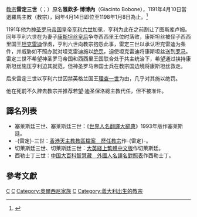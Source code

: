 {{Multiple issues|
{{Refimprove|time=2019-11-10T14:33:14+00:00}}
{{Expand language|en|time=2019-11-10T14:33:14+00:00}}
}}
{{noteTA
|T=zh-hant:策肋定三世; zh-hans:策肋定三世; zh-hk:雷定三世;
|1=zh-hant:策肋定; zh-hans:策肋定; zh-hk:雷定;
|2=zh-hant:克萊孟; zh-hans:克莱孟; zh-hk:克勉;
|3=zh-hant:依諾增爵; zh-hans:依诺增爵; zh-hk:諾森; zh-cn:意诺增爵;
}}
{{Infobox Christian leader
|type = Pope
|honorific-prefix = 教宗
|name=雷定三世<br>Caelestinus PP. III
|image=[[File:Coelestin_III_(cropped_2).png|250px]]
|title = [[羅馬主教|羅馬主教]]
|birth_name=Giacinto Bobone
|elected=1191年4月10日
|term_start=1191年4月14日
|term_end=1198年1月8日（在位{{Age in years and days|1191|04|14|1198|01|08|age=no}}）
|predecessor=[[教宗克勉三世|教宗克勉三世]]
|successor=[[教宗诺森三世|教宗诺森三世]]
|birth_date= 约1106年
|birth_place= [[教宗国|教宗国]][[罗马市|罗马]]
|death_date=1198年1月8日
|death_place= 教宗国罗马
|other=雷定
}}
{{Infobox popestyles
|dipstyle = 教宗閣下
|offstyle = 教宗閣下
|relstyle = 聖父
|deathstyle = （無）
}}

[[教宗|教宗]]'''雷定三世'''（{{lang-la|Caelestinus PP. III}}；{{bd|約1106年||1198年|1月8日}}）原名'''雅欽多·博博內'''（Giacinto Bobone），1191年4月10日當選羅馬主教（教宗），同年4月14日即位至1198年1月8日為止。<ref>{{cite web |title=Pontiffs |url=https://w2.vatican.va/content/vatican/en/holy-father.index.html |publisher=Holy See |accessdate=2019-09-09 |archiveurl=https://web.archive.org/web/20190909162143/https://w2.vatican.va/content/vatican/en/holy-father.index.html |archivedate=2019-09-09 |language=en}}</ref>

1191年他为[[神圣罗马帝国|神圣罗马帝国]]皇帝[[亨利六世_(神圣罗马帝国)|亨利六世]]加冕，亨利为此在之前割让了图斯库卢姆。同年亨利六世在为妻子[[科斯坦察_(西西里女王)|康斯坦丝皇后]]争夺西西里王位时落败，康斯坦丝被侄子西西里国王[[西西里的坦克雷迪|坦克雷迪]]俘虏，亨利六世向教宗抱怨此事，雷定三世以承认坦克雷迪为条件，并威胁如不照办就对坦克雷迪施以[[绝罚|绝罚]]，迫使坦克雷迪将康斯坦丝送到[[罗马|罗马]]。雷定三世不希望神圣罗马帝国和西西里王国联合处于共主统治下，希望通过挟持康斯坦丝施压亨利迫其就范，但神圣罗马帝国士兵在教宗国边境将康斯坦丝救走。

后来雷定三世以亨利六世囚禁英格兰国王[[理查一世_(英格兰)|理查一世]]为由，几乎对其施以绝罚。

他在死前不久辞去教宗并推荐若望·迪圣保洛總主教代任，但不被准许。

== 譯名列表 ==
* 塞萊斯廷三世、塞莱斯廷三世：《[[世界人名翻譯大辭典|世界人名翻譯大辭典]]》1993年版作塞莱斯廷。
* -{雷定}-三世：[https://web.archive.org/web/20051023073732/http://archives.catholic.org.hk/popes/index.htm 香港天主教教區檔案　歷任教宗]作-{雷定}-。
* 切萊斯廷三世、切莱斯廷三世：[http://tw.britannica.com/MiniSite/Article/id00010391.html 大英綫上繁體中文版]{{dead link|date=十一月 2017 |bot=InternetArchiveBot }}作切萊斯廷。
* 西勒士丁三世：[http://wordpedia.pidc.org.tw/Content.asp?History=B2&Query=9 中国大百科智慧藏　外國人名譯名對照表]{{dead link|date=十一月 2017 |bot=InternetArchiveBot }}作西勒士丁。
<!-- 在此等來源未證實正確之前，請不要將以下譯名放進條目內。
*[[西萊斯廷三世|西萊斯廷三世]]、[[西莱斯廷三世|西莱斯廷三世]]
*[[西勒斯丁三世|西勒斯丁三世]]
*[[克利斯蒂内三世|克利斯蒂内三世]]
*[[色勒斯丁三世|色勒斯丁三世]]
*[[色勒斯丁三世|色勒斯丁三世]]
*[[席勒斯丁三世|席勒斯丁三世]]
*[[森拉斯丁三世|森拉斯丁三世]]
*[[瑟勒思定三世|瑟勒思定三世]]
*[[瑟勒斯田三世|瑟勒斯田三世]]
*[[責勒斯丁三世|責勒斯丁三世]]、[[责勒斯丁二世|责勒斯丁二世]]
*[[塞列斯汀三世|塞列斯汀三世]]
*[[塞萊斯汀三世|塞萊斯汀三世]]、[[塞莱斯汀二世|塞莱斯汀二世]]
*[[塞萊斯蒂尼三世|塞萊斯蒂尼三世]]、[[塞莱斯蒂尼二世|塞莱斯蒂尼二世]]
*[[塞勒斯丁三世|塞勒斯丁三世]]
*[[賽雷斯汀三世|賽雷斯汀三世]]
--->

== 參考文獻 ==
{{reflist}}
{{教宗|[[克勉三世|克勉三世]]|[[諾森三世|諾森三世]]|1191年4月14日－1198年1月8日}}
{{Popes}}
{{Authority control}}

[[Category:教宗|C]]
[[Category:羅馬人|C]]
[[Category:奧爾西尼家族|Category:奧爾西尼家族]]
[[Category:1198年逝世|C]]
[[Category:義大利出生的教宗|Category:義大利出生的教宗]]
